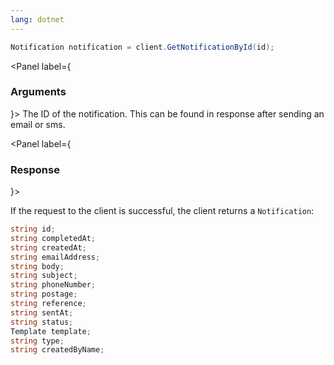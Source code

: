 ```yaml
---
lang: dotnet
---
```


```C#
Notification notification = client.GetNotificationById(id);
```

<Panel label={<H3 appearAs={H5}>Arguments</H3>}>
  <Parameters>
    <Parameter required name="id" kind="String">
      The ID of the notification. This can be found in response after sending an email or sms.
    </Parameter>
  </Parameters>
</Panel>


<Panel label={<H3 appearAs={H5}>Response</H3>}>

If the request to the client is successful, the client returns a `Notification`:

```C#
string id;
string completedAt;
string createdAt;
string emailAddress;
string body;
string subject;
string phoneNumber;
string postage;
string reference;
string sentAt;
string status;
Template template;
string type;
string createdByName;
```

</Panel>
